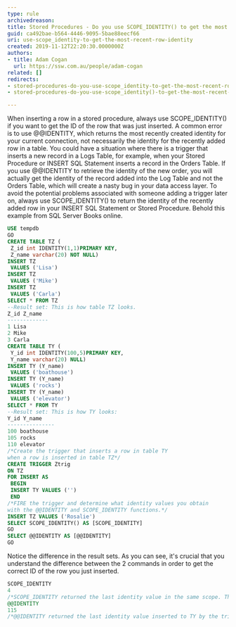 ```yaml
---
type: rule
archivedreason:
title: Stored Procedures - Do you use SCOPE_IDENTITY() to get the most recent row identity?
guid: ca492bae-b564-4446-9095-5bae88eecf66
uri: use-scope_identity-to-get-the-most-recent-row-identity
created: 2019-11-12T22:20:30.0000000Z
authors:
- title: Adam Cogan
  url: https://ssw.com.au/people/adam-cogan
related: []
redirects:
- stored-procedures-do-you-use-scope_identity-to-get-the-most-recent-row-identity
- stored-procedures-do-you-use-scope_identity()-to-get-the-most-recent-row-identity

---
```


When inserting a row in a stored procedure, always use SCOPE\_IDENTITY() if you want to get the ID of the row that was just inserted. A common error is to use @@IDENTITY, which returns the most recently created identity for your current connection, not necessarily the identity for the recently added row in a table. You could have a situation where there is a trigger that inserts a new record in a Logs Table, for example, when your Stored Procedure or INSERT SQL Statement inserts a record in the Orders Table. If you use @@IDENTITY to retrieve the identity of the new order, you will actually get the identity of the record added into the Log Table and not the Orders Table, which will create a nasty bug in your data access layer. To avoid the potential problems associated with someone adding a trigger later on, always use SCOPE\_IDENTITY() to return the identity of the recently added row in your INSERT SQL Statement or Stored Procedure.
Behold this example from SQL Server Books online.

```sql
USE tempdb
GO
CREATE TABLE TZ (
 Z_id int IDENTITY(1,1)PRIMARY KEY,
 Z_name varchar(20) NOT NULL)
INSERT TZ
 VALUES ('Lisa')
INSERT TZ
 VALUES ('Mike')
INSERT TZ
 VALUES ('Carla')
SELECT * FROM TZ
--Result set: This is how table TZ looks.
Z_id Z_name
-------------
1 Lisa
2 Mike
3 Carla
CREATE TABLE TY (
 Y_id int IDENTITY(100,5)PRIMARY KEY,
 Y_name varchar(20) NULL)
INSERT TY (Y_name)
 VALUES ('boathouse')
INSERT TY (Y_name)
 VALUES ('rocks')
INSERT TY (Y_name)
 VALUES ('elevator')
SELECT * FROM TY
--Result set: This is how TY looks:
Y_id Y_name
---------------
100 boathouse
105 rocks
110 elevator
/*Create the trigger that inserts a row in table TY
when a row is inserted in table TZ*/
CREATE TRIGGER Ztrig
ON TZ
FOR INSERT AS
 BEGIN
 INSERT TY VALUES ('')
 END
/*FIRE the trigger and determine what identity values you obtain
with the @@IDENTITY and SCOPE_IDENTITY functions.*/
INSERT TZ VALUES ('Rosalie')
SELECT SCOPE_IDENTITY() AS [SCOPE_IDENTITY]
GO
SELECT @@IDENTITY AS [@@IDENTITY]
GO
```

Notice the difference in the result sets. As you can see, it's crucial that you understand the difference between the 2 commands in order to get the correct ID of the row you just inserted.

```sql
SCOPE_IDENTITY
4
/*SCOPE_IDENTITY returned the last identity value in the same scope. This was the insert on table TZ.*/
@@IDENTITY
115
/*@@IDENTITY returned the last identity value inserted to TY by the trigger. This fired because of an earlier insert on TZ.*/
```